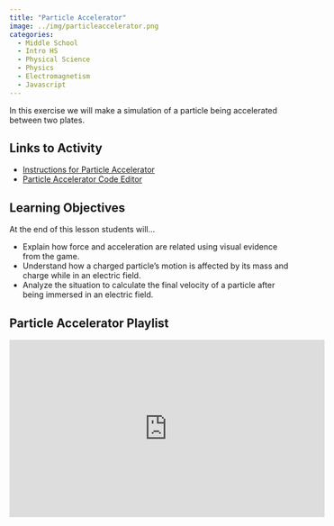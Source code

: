 ```yaml
---
title: "Particle Accelerator"
image: ../img/particleaccelerator.png
categories:
  - Middle School
  - Intro HS
  - Physical Science
  - Physics
  - Electromagnetism
  - Javascript
---
```


In this exercise we will make a simulation of a particle being accelerated between two plates.

## Links to Activity

* [Instructions for Particle Accelerator](https://www.asc.ohio-state.edu/orban.14/physics_coding/accelerator.html)
* [Particle Accelerator Code Editor](https://editor.p5js.org/ChrisOrban/sketches/SJXOX6YyM)

## Learning Objectives
At the end of this lesson students will...

* Explain how force and acceleration are related using visual evidence from the game.
* Understand how a charged particle's motion is affected by its mass and charge while in an electric field.
* Analyze the situation to calculate the final velocity of a particle after being immersed in an electric field.

## Particle Accelerator Playlist 

<iframe width="560" height="315" src="https://www.youtube.com/embed/videoseries?si=fVcPguiSdic98UbL&amp;list=PLISRe8GegO8T41mQc5Wzb3TGp_DEpjrXS" title="YouTube video player" frameborder="0" allow="accelerometer; autoplay; clipboard-write; encrypted-media; gyroscope; picture-in-picture; web-share" referrerpolicy="strict-origin-when-cross-origin" allowfullscreen></iframe>